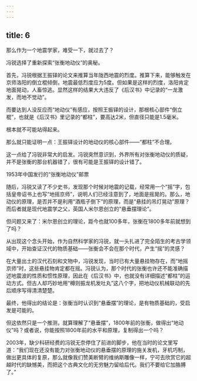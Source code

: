 ```yaml
---
---
---
```

title: 6
---



那么作为一个地震学家，难受一下，就过去了？

冯锐选择了重新探索“张衡地动仪”的奥秘。

首先，冯锐根据王振铎的论文来推算当年陇西地震的烈度。推算下来，能够触发在京师洛阳的倒立棍倾倒，地震最低烈度应为5度。但如果是这样的烈度，洛阳肯定地面晃动，人畜惊逃。显然这样的结果大大违反了《后汉书》中记录的“一龙激发，而地不觉动”。

而要达到人没反应而“地动仪”有感应，按照王振铎的设计，那根核心部件“倒立棍”，也就是《后汉书》里记录的“都柱”，要高达2米，但直径只能是1.5毫米。

根本就不可能站得起来。

那么就只能证明一点：王振铎设计的地动仪的核心部件——“都柱”不合理。

这一点给了冯锐非常大的启发。冯锐突然意识到，外界所有对张衡地动仪的质疑，并不是张衡的那台机器错了，很有可能是王振铎的设计错了。

1953年中国发行的“张衡地动仪”邮票



随后，冯锐又读了不少史书，发现那个时候对地震的记载，经常用一个“摇”字，包括皇帝诏书上也写“地摇京师”，说明人们已经注意到了，地面是摇晃的。那么，地动仪的原理，是否并不是利用“酒瓶子倒下”的原理，而是“悬挂的吊灯晃动”原理？而后者就是现代地震学之父，英国人米尔恩创立的“悬垂摆理论”。

但问题又来了：米尔恩创立的理论，距今也就100多年，张衡在1800多年前就想到了吗？

从出现这个念头开始，作为自然科学家的冯锐，就一头扎进了完全陌生的考古学领域中，开始查证汉代的物质基础——张衡会不会在那个时代，产生“摇”的灵感？

在大量出土的汉代石刻和文物中，冯锐发现，当时已有大量悬挂物存在，而“地摇京师”时，这些悬挂物肯定都在摇。冯锐认为，那个时代的张衡也许还不能准确描述地震波的性质和惯性原理，因此在《后汉书》中，也就没有详细描述“都柱”的运动方式。但古人却巧妙地用“樽则振龙机发吐丸”这八个字，把地动仪机械联动的先后顺序写得清清楚楚。

最终，他得出的结论是：张衡当时认识到“悬垂摆”的理论，是有物质基础的，受启发是可能的。

但这依然只是一个推测，就算理解了“悬垂摆”，1800年前的张衡，做得出“地动仪”吗？或者说，你能按照1800年前的水平和原理，复制得出一个吗？

2003年，缺少科研经费的冯锐无奈停住了前进的脚步，他在当时的论文里写道：“我们现在还没有能力对张衡地动仪的悬垂摆的原理的施关发机，牙机巧制，做出更具体的复原，那么就像我们赞美断臂的维纳斯雕像一样，宁可去欣赏它的超越时代的缺憾美，而把这个古典文化的无穷魅力留给后代。我们不要给它加胳膊了。”